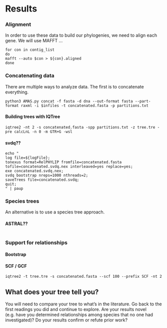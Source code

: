 # Results

### Alignment

In order to use these data to build our phylogenies, we need to align each gene.
We will use MAFFT ...

```
for con in contig_list
do
mafft --auto $con > ${con}.aligned
done
```

### Concatenating data

There are multiple ways to analyze data.
The first is to concatenate everything.

```
python3 AMAS.py concat -f fasta -d dna --out-format fasta --part-format raxml -i $infiles -t concatenated.fasta -p partitions.txt

```

#### Building trees with IQTree

```
iqtree2 -nt 2 -s concatenated.fasta -spp partitions.txt -z tree.tre -pre calcLnL -n 0 -m GTR+G -wsl

```

#### svdq??

```
echo "
log file=${logFile};
tonexus format=RelPHYLIP fromfile=concatenated.fasta tofile=concatenated.svdq.nex interleaved=yes replace=yes;
exe concatenated.svdq.nex;
svdq bootstrap nreps=1000 nthreads=2;
saveTrees file=concatenated.svdq;
quit;
" | paup
```

### Species trees

An alternative is to use a species tree approach.

#### ASTRAL??

```

```

### Support for relationships

#### Bootstrap

#### SCF / GCF

```
iqtree2 -t tree.tre -s concatenated.fasta --scf 100 --prefix SCF -nt 2
```






## What does your tree tell you?

You will need to compare your tree to what's in the literature.
Go back to the first readings you did and continue to explore.
Are your results novel (e.g. have you determined relationships among species that no one had investigated)?
Do your results confirm or refute prior work?
